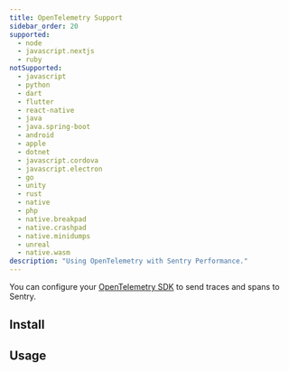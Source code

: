 ```yaml
---
title: OpenTelemetry Support
sidebar_order: 20
supported:
  - node
  - javascript.nextjs
  - ruby
notSupported:
  - javascript
  - python
  - dart
  - flutter
  - react-native
  - java
  - java.spring-boot
  - android
  - apple
  - dotnet
  - javascript.cordova
  - javascript.electron
  - go
  - unity
  - rust
  - native
  - php
  - native.breakpad
  - native.crashpad
  - native.minidumps
  - unreal
  - native.wasm
description: "Using OpenTelemetry with Sentry Performance."
---
```


<Include name="alpha-note.mdx" />

You can configure your [OpenTelemetry SDK](https://opentelemetry.io/) to send traces and spans to Sentry.

## Install

<PlatformContent includePath="performance/opentelemetry-install" />

## Usage

<PlatformContent includePath="performance/opentelemetry-setup" />
